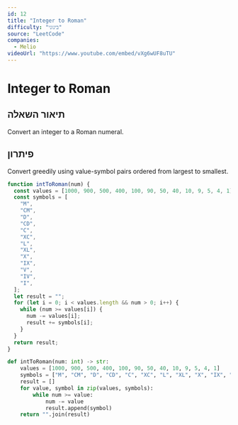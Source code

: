 ```yaml
---
id: 12
title: "Integer to Roman"
difficulty: "בינוני"
source: "LeetCode"
companies:
  - Melio
videoUrl: "https://www.youtube.com/embed/vXg6wUF8uTU"
---
```


# Integer to Roman

## תיאור השאלה

Convert an integer to a Roman numeral.

## פיתרון

Convert greedily using value-symbol pairs ordered from largest to smallest.

```javascript
function intToRoman(num) {
  const values = [1000, 900, 500, 400, 100, 90, 50, 40, 10, 9, 5, 4, 1];
  const symbols = [
    "M",
    "CM",
    "D",
    "CD",
    "C",
    "XC",
    "L",
    "XL",
    "X",
    "IX",
    "V",
    "IV",
    "I",
  ];
  let result = "";
  for (let i = 0; i < values.length && num > 0; i++) {
    while (num >= values[i]) {
      num -= values[i];
      result += symbols[i];
    }
  }
  return result;
}
```

```python
def intToRoman(num: int) -> str:
    values = [1000, 900, 500, 400, 100, 90, 50, 40, 10, 9, 5, 4, 1]
    symbols = ["M", "CM", "D", "CD", "C", "XC", "L", "XL", "X", "IX", "V", "IV", "I"]
    result = []
    for value, symbol in zip(values, symbols):
        while num >= value:
            num -= value
            result.append(symbol)
    return "".join(result)
```

